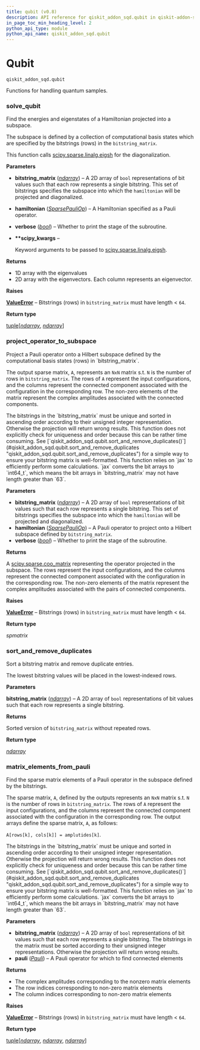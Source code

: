 ```yaml
---
title: qubit (v0.8)
description: API reference for qiskit_addon_sqd.qubit in qiskit-addon-sqd v0.8
in_page_toc_min_heading_level: 2
python_api_type: module
python_api_name: qiskit_addon_sqd.qubit
---
```


<span id="module-qiskit_addon_sqd.qubit" />

<span id="qubit-qiskit-addon-sqd-qubit" />

# Qubit

`qiskit_addon_sqd.qubit`

Functions for handling quantum samples.

### solve\_qubit

<Function id="qiskit_addon_sqd.qubit.solve_qubit" github="https://github.com/Qiskit/qiskit-addon-sqd/tree/stable/0.8/qiskit_addon_sqd/qubit.py#L29-L74" signature="solve_qubit(bitstring_matrix, hamiltonian, *, verbose=False, **scipy_kwargs)">
  Find the energies and eigenstates of a Hamiltonian projected into a subspace.

  The subspace is defined by a collection of computational basis states which are specified by the bitstrings (rows) in the `bitstring_matrix`.

  This function calls [scipy.sparse.linalg.eigsh](https://docs.scipy.org/doc/scipy/reference/generated/scipy.sparse.linalg.eigsh.html#eigsh) for the diagonalization.

  **Parameters**

  *   **bitstring\_matrix** ([*ndarray*](https://numpy.org/doc/stable/reference/generated/numpy.ndarray.html#numpy.ndarray "(in NumPy v2.1)")) – A 2D array of `bool` representations of bit values such that each row represents a single bitstring. This set of bitstrings specifies the subspace into which the `hamiltonian` will be projected and diagonalized.

  *   **hamiltonian** ([*SparsePauliOp*](/api/qiskit/qiskit.quantum_info.SparsePauliOp "(in Qiskit v1.2)")) – A Hamiltonian specified as a Pauli operator.

  *   **verbose** ([*bool*](https://docs.python.org/3/library/functions.html#bool "(in Python v3.13)")) – Whether to print the stage of the subroutine.

  *   **\*\*scipy\_kwargs** –

      Keyword arguments to be passed to [scipy.sparse.linalg.eigsh](https://docs.scipy.org/doc/scipy/reference/generated/scipy.sparse.linalg.eigsh.html#eigsh).

  **Returns**

  *   1D array with the eigenvalues
  *   2D array with the eigenvectors. Each column represents an eigenvector.

  **Raises**

  [**ValueError**](https://docs.python.org/3/library/exceptions.html#ValueError "(in Python v3.13)") – Bitstrings (rows) in `bitstring_matrix` must have length \< `64`.

  **Return type**

  [tuple](https://docs.python.org/3/library/stdtypes.html#tuple "(in Python v3.13)")\[[*ndarray*](https://numpy.org/doc/stable/reference/generated/numpy.ndarray.html#numpy.ndarray "(in NumPy v2.1)"), [*ndarray*](https://numpy.org/doc/stable/reference/generated/numpy.ndarray.html#numpy.ndarray "(in NumPy v2.1)")]
</Function>

### project\_operator\_to\_subspace

<Function id="qiskit_addon_sqd.qubit.project_operator_to_subspace" github="https://github.com/Qiskit/qiskit-addon-sqd/tree/stable/0.8/qiskit_addon_sqd/qubit.py#L77-L143" signature="project_operator_to_subspace(bitstring_matrix, hamiltonian, *, verbose=False)">
  Project a Pauli operator onto a Hilbert subspace defined by the computational basis states (rows) in `bitstring_matrix`.

  The output sparse matrix, `A`, represents an `NxN` matrix s.t. `N` is the number of rows in `bitstring_matrix`. The rows of `A` represent the input configurations, and the columns represent the connected component associated with the configuration in the corresponding row. The non-zero elements of the matrix represent the complex amplitudes associated with the connected components.

  <Admonition title="Note" type="note">
    The bitstrings in the `bitstring_matrix` must be unique and sorted in ascending order according to their unsigned integer representation. Otherwise the projection will return wrong results. This function does not explicitly check for uniqueness and order because this can be rather time consuming. See [`qiskit_addon_sqd.qubit.sort_and_remove_duplicates()`](#qiskit_addon_sqd.qubit.sort_and_remove_duplicates "qiskit_addon_sqd.qubit.sort_and_remove_duplicates") for a simple way to ensure your bitstring matrix is well-formatted.
  </Admonition>

  <Admonition title="Note" type="note">
    This function relies on `jax` to efficiently perform some calculations. `jax` converts the bit arrays to `int64_t`, which means the bit arrays in `bitstring_matrix` may not have length greater than `63`.
  </Admonition>

  **Parameters**

  *   **bitstring\_matrix** ([*ndarray*](https://numpy.org/doc/stable/reference/generated/numpy.ndarray.html#numpy.ndarray "(in NumPy v2.1)")) – A 2D array of `bool` representations of bit values such that each row represents a single bitstring. This set of bitstrings specifies the subspace into which the `hamiltonian` will be projected and diagonalized.
  *   **hamiltonian** ([*SparsePauliOp*](/api/qiskit/qiskit.quantum_info.SparsePauliOp "(in Qiskit v1.2)")) – A Pauli operator to project onto a Hilbert subspace defined by `bitstring_matrix`.
  *   **verbose** ([*bool*](https://docs.python.org/3/library/functions.html#bool "(in Python v3.13)")) – Whether to print the stage of the subroutine.

  **Returns**

  A [scipy.sparse.coo\_matrix](https://docs.scipy.org/doc/scipy/reference/generated/scipy.sparse.coo_matrix.html#coo-matrix) representing the operator projected in the subspace. The rows represent the input configurations, and the columns represent the connected component associated with the configuration in the corresponding row. The non-zero elements of the matrix represent the complex amplitudes associated with the pairs of connected components.

  **Raises**

  [**ValueError**](https://docs.python.org/3/library/exceptions.html#ValueError "(in Python v3.13)") – Bitstrings (rows) in `bitstring_matrix` must have length \< `64`.

  **Return type**

  *spmatrix*
</Function>

### sort\_and\_remove\_duplicates

<Function id="qiskit_addon_sqd.qubit.sort_and_remove_duplicates" github="https://github.com/Qiskit/qiskit-addon-sqd/tree/stable/0.8/qiskit_addon_sqd/qubit.py#L146-L163" signature="sort_and_remove_duplicates(bitstring_matrix)">
  Sort a bitstring matrix and remove duplicate entries.

  The lowest bitstring values will be placed in the lowest-indexed rows.

  **Parameters**

  **bitstring\_matrix** ([*ndarray*](https://numpy.org/doc/stable/reference/generated/numpy.ndarray.html#numpy.ndarray "(in NumPy v2.1)")) – A 2D array of `bool` representations of bit values such that each row represents a single bitstring.

  **Returns**

  Sorted version of `bitstring_matrix` without repeated rows.

  **Return type**

  [*ndarray*](https://numpy.org/doc/stable/reference/generated/numpy.ndarray.html#numpy.ndarray "(in NumPy v2.1)")
</Function>

### matrix\_elements\_from\_pauli

<Function id="qiskit_addon_sqd.qubit.matrix_elements_from_pauli" github="https://github.com/Qiskit/qiskit-addon-sqd/tree/stable/0.8/qiskit_addon_sqd/qubit.py#L166-L239" signature="matrix_elements_from_pauli(bitstring_matrix, pauli)">
  Find the sparse matrix elements of a Pauli operator in the subspace defined by the bitstrings.

  The sparse matrix, `A`, defined by the outputs represents an `NxN` matrix s.t. `N` is the number of rows in `bitstring_matrix`. The rows of `A` represent the input configurations, and the columns represent the connected component associated with the configuration in the corresponding row. The output arrays define the sparse matrix, `A`, as follows:

  `A[rows[k], cols[k]] = amplutides[k]`.

  <Admonition title="Note" type="note">
    The bitstrings in the `bitstring_matrix` must be unique and sorted in ascending order according to their unsigned integer representation. Otherwise the projection will return wrong results. This function does not explicitly check for uniqueness and order because this can be rather time consuming. See [`qiskit_addon_sqd.qubit.sort_and_remove_duplicates()`](#qiskit_addon_sqd.qubit.sort_and_remove_duplicates "qiskit_addon_sqd.qubit.sort_and_remove_duplicates") for a simple way to ensure your bitstring matrix is well-formatted.
  </Admonition>

  <Admonition title="Note" type="note">
    This function relies on `jax` to efficiently perform some calculations. `jax` converts the bit arrays to `int64_t`, which means the bit arrays in `bitstring_matrix` may not have length greater than `63`.
  </Admonition>

  **Parameters**

  *   **bitstring\_matrix** ([*ndarray*](https://numpy.org/doc/stable/reference/generated/numpy.ndarray.html#numpy.ndarray "(in NumPy v2.1)")) – A 2D array of `bool` representations of bit values such that each row represents a single bitstring. The bitstrings in the matrix must be sorted according to their unsigned integer representations. Otherwise the projection will return wrong results.
  *   **pauli** ([*Pauli*](/api/qiskit/qiskit.quantum_info.Pauli "(in Qiskit v1.2)")) – A Pauli operator for which to find connected elements

  **Returns**

  *   The complex amplitudes corresponding to the nonzero matrix elements
  *   The row indices corresponding to non-zero matrix elements
  *   The column indices corresponding to non-zero matrix elements

  **Raises**

  [**ValueError**](https://docs.python.org/3/library/exceptions.html#ValueError "(in Python v3.13)") – Bitstrings (rows) in `bitstring_matrix` must have length \< `64`.

  **Return type**

  [tuple](https://docs.python.org/3/library/stdtypes.html#tuple "(in Python v3.13)")\[[*ndarray*](https://numpy.org/doc/stable/reference/generated/numpy.ndarray.html#numpy.ndarray "(in NumPy v2.1)"), [*ndarray*](https://numpy.org/doc/stable/reference/generated/numpy.ndarray.html#numpy.ndarray "(in NumPy v2.1)"), [*ndarray*](https://numpy.org/doc/stable/reference/generated/numpy.ndarray.html#numpy.ndarray "(in NumPy v2.1)")]
</Function>

